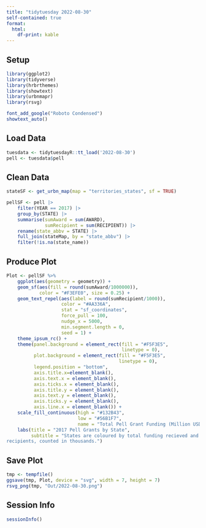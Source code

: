 ```yaml
---
title: "tidytuesday 2022-08-30"
self-contained: true
format: 
  html:
    df-print: kable
---
```


## Setup

```r
library(ggplot2)
library(tidyverse)
library(hrbrthemes)
library(showtext)
library(urbnmapr)
library(rsvg)
```

```r
font_add_google("Roboto Condensed")
showtext_auto()
```

## Load Data

```r
tuesdata <- tidytuesdayR::tt_load('2022-08-30')
pell <- tuesdata$pell
```

## Clean Data

```r
stateSF <- get_urbn_map(map = "territories_states", sf = TRUE)

pellSF <- pell |> 
    filter(YEAR == 2017) |> 
    group_by(STATE) |> 
    summarise(sumAward = sum(AWARD),
              sumRecipient = sum(RECIPIENT)) |> 
    rename(state_abbv = STATE) |> 
    full_join(stateMap, by = "state_abbv") |> 
    filter(!is.na(state_name))
```

## Produce Plot

```r
Plot <- pellSF %>%
    ggplot(aes(geometry = geometry)) +
    geom_sf(aes(fill = round(sumAward/1000000)),
            color = "#F3EFE0", size = 0.25) +
    geom_text_repel(aes(label = round(sumRecipient/1000)),  
                    color = "#AA336A", 
                    stat = "sf_coordinates", 
                    force_pull = 100, 
                    nudge_x = 5000,
                    min.segment.length = 0, 
                    seed = 1) +
    theme_ipsum_rc() +
    theme(panel.background = element_rect(fill = "#F5F3E5", 
                                          linetype = 0),
          plot.background = element_rect(fill = "#F5F3E5", 
                                         linetype = 0),
          legend.position = "bottom",
          axis.title.x=element_blank(),
          axis.text.x = element_blank(),
          axis.ticks.x = element_blank(),
          axis.title.y = element_blank(),
          axis.text.y = element_blank(),
          axis.ticks.y = element_blank(),
          axis.line.x = element_blank()) +
    scale_fill_continuous(high = "#132B43", 
                          low = "#56B1F7", 
                          name = "Total Pell Grant Funding (Million USD$)")  +
    labs(title = "2017 Pell Grants by State",
         subtitle = "States are coloured by total funding recieved and labeled with the number of 
recipients, counted in thousands.")
```

## Save Plot

```r
tmp <- tempfile()
ggsave(tmp, Plot, device = "svg", width = 7, height = 7)
rsvg_png(tmp, "Out/2022-08-30.png")
```

## Session Info

```r
sessionInfo()
```
